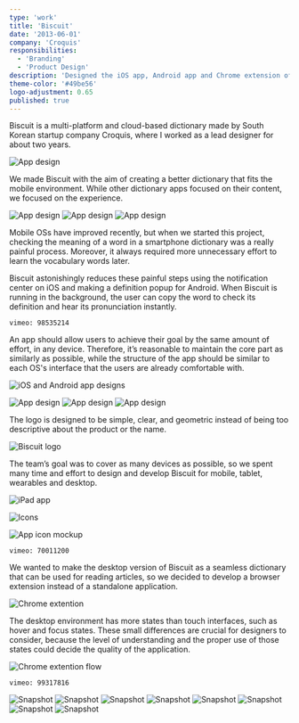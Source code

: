```yaml
---
type: 'work'
title: 'Biscuit'
date: '2013-06-01'
company: 'Croquis'
responsibilities:
  - 'Branding'
  - 'Product Design'
description: 'Designed the iOS app, Android app and Chrome extension of Biscuit, a cloud-based dictionary app.'
theme-color: '#49be56'
logo-adjustment: 0.65
published: true
---
```



Biscuit is a multi-platform and cloud-based dictionary made by South Korean startup company Croquis, where I worked as a lead designer for about two years.

<ImageContainer maxSize={600} noShadow noBorder noCaption>

![App design](works-biscuit-01.png)

</ImageContainer>

We made Biscuit with the aim of creating a better dictionary that fits the mobile environment. While other dictionary apps focused on their content, we focused on the experience.


<ImageContainer grid={3} noCaption blockCaption="iOS app design">

![App design](works-biscuit-02.png)
![App design](works-biscuit-03.png)
![App design](works-biscuit-04.png)

</ImageContainer>

Mobile OSs have improved recently, but when we started this project, checking the meaning of a word in a smartphone dictionary was a really painful process. Moreover, it always required more unnecessary effort to learn the vocabulary words later.

Biscuit astonishingly reduces these painful steps using the notification center on iOS and making a definition popup for Android. When Biscuit is running in the background, the user can copy the word to check its definition and hear its pronunciation instantly.

<VideoContainer>

`vimeo: 98535214`

</VideoContainer>

An app should allow users to achieve their goal by the same amount of effort, in any device. Therefore, it’s reasonable to maintain the core part as similarly as possible, while the structure of the app should be similar to each OS's interface that the users are already comfortable with.

<ImageContainer noShadow noBorder>

![iOS and Android app designs](works-biscuit-05.png)

</ImageContainer>

<ImageContainer grid={3} noCaption blockCaption="Android app design">

![App design](works-biscuit-06.jpg)
![App design](works-biscuit-07.jpg)
![App design](works-biscuit-08.jpg)

</ImageContainer>

The logo is designed to be simple, clear, and geometric instead of being too descriptive about the product or the name.

<ImageContainer noShadow noBorder>

![Biscuit logo](works-biscuit-09.svg)

</ImageContainer>

The team’s goal was to cover as many devices as possible, so we spent many time and effort to design and develop Biscuit for mobile, tablet, wearables and desktop.

<ImageContainer noShadow noBorder>

![iPad app](works-biscuit-10.png)

</ImageContainer>

<ImageContainer maxSize={600} noShadow noBorder>

![Icons](works-biscuit-11.svg)

</ImageContainer>

<ImageContainer maxSize={280} noShadow noBorder noCaption>

![App icon mockup](works-biscuit-12.png)

</ImageContainer>

<VideoContainer>

`vimeo: 70011200`

</VideoContainer>

We wanted to make the desktop version of Biscuit as a seamless dictionary that can be used for reading articles, so we decided to develop a browser extension instead of a standalone application.

<ImageContainer>

![Chrome extention](works-biscuit-13.png)

</ImageContainer>

The desktop environment has more states than touch interfaces, such as hover and focus states. These small differences are crucial for designers to consider, because the level of understanding and the proper use of those states could decide the quality of the application.

<ImageContainer size="medium" noShadow noBorder>

![Chrome extention flow](works-biscuit-14.png)

</ImageContainer>

<VideoContainer>

`vimeo: 99317816`

</VideoContainer>

<ImageContainer grid={8} noCaption noShadow>

![Snapshot](works-biscuit-15.jpg)
![Snapshot](works-biscuit-16.jpg)
![Snapshot](works-biscuit-17.jpg)
![Snapshot](works-biscuit-18.jpg)
![Snapshot](works-biscuit-19.jpg)
![Snapshot](works-biscuit-20.jpg)
![Snapshot](works-biscuit-21.jpg)
![Snapshot](works-biscuit-22.jpg)

</ImageContainer>